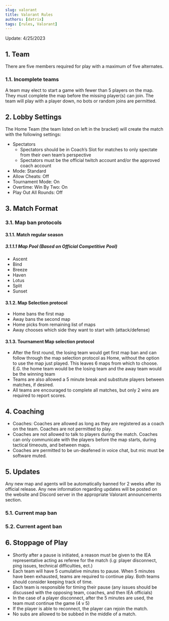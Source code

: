 ```yaml
---
slug: valorant
title: Valorant Rules
authors: [datrix]
tags: [rules, Valorant]
---
```


Update: 4/25/2023

## 1. Team

There are five members required for play with a maximum of five alternates.

### 1.1. Incomplete teams

A team may elect to start a game with fewer than 5 players on the map. They must complete the map before the missing player(s) can join. The team will play with a player down, no bots or random joins are permitted.

## 2. Lobby Settings

The Home Team (the team listed on left in the bracket) will create the match with the following settings:

* Spectators
  * Spectators should be in Coach’s Slot for matches to only spectate from their own team’s perspective
  * Spectators must be  the official twitch account and/or the approved coach account
* Mode: Standard
* Allow Cheats: Off
* Tournament Mode: On
* Overtime: Win By Two: On
* Play Out All Rounds: Off

## 3. Match Format

### 3.1. Map ban protocols

#### 3.1.1. Match regular season

##### 3.1.1.1 Map Pool (Based on Official Competitive Pool)

* Ascent
* Bind
* Breeze
* Haven
* Lotus
* Split
* Sunset

#### 3.1.2. Map Selection protocol

* Home bans the first map
* Away bans the second map
* Home picks from remaining list of maps
* Away chooses which side they want to start with (attack/defense)

#### 3.1.3. Tournament Map selection protocol

* After the first round, the losing team would get first map ban and can follow through the map selection protocol as Home, without the option to use the map just played. This leaves 6 maps from which to choose. E.G. the home team would be the losing team and the away team would be the winning team
* Teams are also allowed a 5 minute break and substitute players between matches, if desired.
* All teams are encouraged to complete all matches, but only 2 wins are required to report scores.

## 4. Coaching

* Coaches: Coaches are allowed as long as they are registered as a coach on the team. Coaches are not permitted to play.
* Coaches are not allowed to talk to players during the match. Coaches can only communicate with the players before the map starts, during tactical timeouts, and between maps.
* Coaches are permitted to be un-deafened in voice chat, but mic must be software muted.

## 5. Updates

Any new map and agents will be automatically banned for 2 weeks after its official release. Any new information regarding updates will be posted on the website and Discord server in the appropriate Valorant announcements section.

### 5.1. Current map ban

### 5.2. Current agent ban

## 6. Stoppage of Play

* Shortly after a pause is initiated, a reason must be given to the IEA representative acting as referee for the match (i.g: player disconnect, ping issues, technical difficulties, ect.)
* Each team will have 5 cumulative minutes to pause. When 5 minutes have been exhausted, teams are required to continue play. Both teams should consider keeping track of time.
* Each team is responsible for timing their pause (any issues should be discussed with the opposing team, coaches, and then IEA officials)
* In the case of a player disconnect, after the 5 minutes are used, the team must continue the game (4 v 5)
* If the player is able to reconnect, the player can rejoin the match.
* No subs are allowed to be subbed in the middle of a match.
